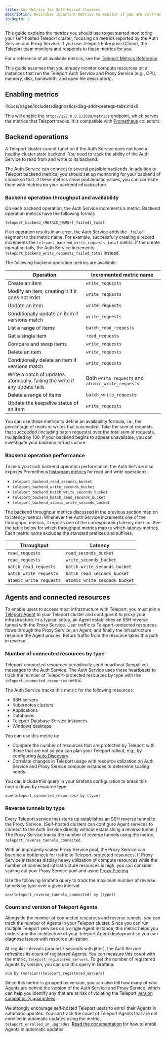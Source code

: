 ```yaml
---
title: Key Metrics for Self-Hosted Clusters
description: Describes important metrics to monitor if you are self-hosting Teleport.
tocDepth: 3
---
```


This guide explains the metrics you should use to get started monitoring your
self-hosted Teleport cluster, focusing on metrics reported by the Auth Service
and Proxy Service. If you use Teleport Enterprise (Cloud), the Teleport team
monitors and responds to these metrics for you.

For a reference of all available metrics, see the [Teleport Metrics
Reference](../../../reference/monitoring/metrics.mdx).

This guide assumes that you already monitor compute resources on all instances
that run the Teleport Auth Service and Proxy Service (e.g., CPU, memory, disk,
bandwidth, and open file descriptors).

## Enabling metrics

(!docs/pages/includes/diagnostics/diag-addr-prereqs-tabs.mdx!)

This will enable the `http://127.0.0.1:3000/metrics` endpoint, which serves the
metrics that Teleport tracks. It is compatible with [Prometheus](https://prometheus.io/) collectors.

## Backend operations

A Teleport cluster cannot function if the Auth Service does not have a healthy
cluster state backend. You need to track the ability of the Auth Service to read
from and write to its backend. 

The Auth Service can connect to [several possible
backends](../../../reference/backends.mdx). In addition to Teleport backend
metrics, you should set up monitoring for your backend of choice so that, if
these metrics show problematic values, you can correlate them with metrics on
your backend infrastructure.

### Backend operation throughput and availability

On each backend operation, the Auth Service increments a metric. Backend
operation metrics have the following format:

```text
teleport_backend_<METRIC_NAME>[_failed]_total
```

If an operation results in an error, the Auth Service adds the `_failed` segment
to the metric name. For example, successfully creating a record increments the
`teleport_backend_write_requests_total` metric. If the create operation fails,
the Auth Service increments `teleport_backend_write_requests_failed_total`
instead.

The following backend operation metrics are available:

|Operation|Incremented metric name|
|---|---|
|Create an item|`write_requests`|
|Modify an item, creating it if it does not exist|`write_requests`|
|Update an item|`write_requests`|
|Conditionally update an item if versions match|`write_requests`|
|List a range of items|`batch_read_requests`|
|Get a single item|`read_requests`|
|Compare and swap items|`write_requests`|
|Delete an item|`write_requests`|
|Conditionally delete an item if versions match|`write_requests`|
|Write a batch of updates atomically, failing the write if any update fails|Both `write_requests` and `atomic_write_requests`|
|Delete a range of items|`batch_write_requests`|
|Update the keepalive status of an item|`write_requests`|

You can use these metrics to define an availability formula, i.e., the
percentage of reads or writes that succeeded. Take the sum of requests that
succeeded (including batch requests) over the total sum of requests, multiplied
by 100. If your backend begins to appear unavailable, you can investigate your
backend infrastructure.

### Backend operation performance

To help you track backend operation performance, the Auth Service also exposes
Prometheus [histogram metrics](https://prometheus.io/docs/practices/histograms/)
for read and write operations:

- `teleport_backend_read_seconds_bucket`
- `teleport_backend_write_seconds_bucket`
- `teleport_backend_batch_write_seconds_bucket`
- `teleport_backend_batch_read_seconds_bucket`
- `teleport_backend_atomic_write_seconds_bucket`

The backend throughput metrics discussed in the previous section map on to
latency metrics. Whenever the Auth Service increments one of the throughput
metrics, it reports one of the corresponding latency metrics. See the table
below for which throughput metrics map to which latency metrics. Each metric
name excludes the standard prefixes and suffixes.

|Throughput|Latency|
|---|---|
|`read_requests`|`read_seconds_bucket`|
|`read_requests`|`write_seconds_bucket`|
|`batch_read_requests`|`batch_write_seconds_bucket`|
|`batch_write_requests`|`batch_read_seconds_bucket`|
|`atomic_write_requests`|`atomic_write_seconds_bucket`|

## Agents and connected resources

To enable users to access most infrastructure with Teleport, you must join a
[Teleport Agent](../../../enroll-resources/agents/agents.mdx) to your Teleport
cluster and configure it to proxy your infrastructure. In a typical setup, an
Agent establishes an SSH reverse tunnel with the Proxy Service. User traffic to
Teleport-protected resources flows through the Proxy Service, an Agent, and
finally the infrastructure resource the Agent proxies. Return traffic from the
resource takes this path in reverse.

### Number of connected resources by type

Teleport-connected resources periodically send heartbeat (keepalive) messages to
the Auth Service. The Auth Service uses these heartbeats to track the number of
Teleport-protected resources by type with the `teleport_connected_resources`
metric. 

The Auth Service tracks this metric for the following resources:

- SSH servers
- Kubernetes clusters
- Applications
- Databases
- Teleport Database Service instances
- Windows desktops

You can use this metric to:
- Compare the number of resources that are protected by Teleport with those that
  are not so you can plan your Teleport rollout, e.g., by configuring [Auto
  Discovery](../../../enroll-resources/auto-discovery/auto-discovery.mdx).
- Correlate changes in Teleport usage with resource utilization on Auth Service
  and Proxy Service compute instances to determine scaling needs.

You can include this query in your Grafana configuration to break this metric
down by resource type:

```text
sum(teleport_connected_resources) by (type)
```

### Reverse tunnels by type

Every Teleport service that starts up establishes an SSH reverse tunnel to the
Proxy Service. (Self-hosted clusters can configure Agent services to connect to
the Auth Service directly without establishing a reverse tunnel.) The Proxy
Service tracks the number of reverse tunnels using the metric,
`teleport_reverse_tunnels_connected`.

With an improperly scaled Proxy Service pool, the Proxy Service can become a
bottleneck for traffic to Teleport-protected resources. If Proxy Service
instances display heavy utilization of compute resources while the number of
connected infrastructure resources is high, you can consider scaling out your
Proxy Service pool and using [Proxy Peering](../operations/proxy-peering.mdx).

Use the following Grafana query to track the maximum number of reverse tunnels
by type over a given interval:

```text
max(teleport_reverse_tunnels_connected) by (type))
```

### Count and version of Teleport Agents

Alongside the number of connected resources and reverse tunnels, you can track
the number of Agents in your Teleport cluster. Since you can run multiple
Teleport services on a single Agent instance, this metric helps you understand
the architecture of your Teleport Agent deployment so you can diagnose issues
with resource utilization.

At regular intervals (around 7 seconds with jitter), the Auth Service refreshes
its count of registered Agents. You can measure this count with the metric,
`teleport_registered_servers`. To get the number of registered Agents by
version, you can use this query in Grafana:

```text
sum by (version)(teleport_registered_servers)
```

Since this metric is grouped by version, you can also tell how many of your
Agents are behind the version of the Auth Service and Proxy Service, which can
help you identify any that are at risk of violating the Teleport [version
compatibility guarantees](../../../upgrading/overview.mdx). 

We strongly encourage self-hosted Teleport users to enroll their Agents in
automatic updates. You can track the count of Teleport Agents that are not
enrolled in automatic updates using the metric, `teleport_enrolled_in_upgrades`.
[Read the documentation](../../../upgrading/automatic-agent-updates.mdx) for how
to enroll Agents in automatic updates.

